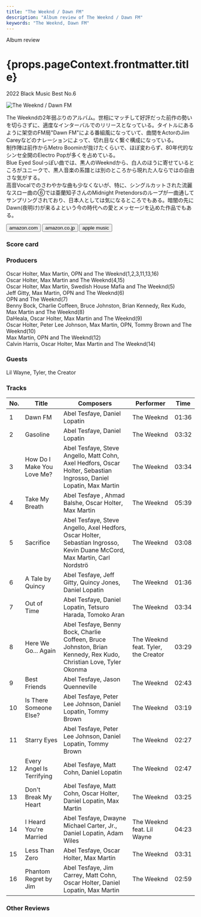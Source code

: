 ```yaml
---
title: "The Weeknd / Dawn FM"
description: "Album review of The Weeknd / Dawn FM"
keywords: "The Weeknd, Dawn FM"
---
```






<p className="largeP">Album review</p>
<h1 className="h1--no--margin">{props.pageContext.frontmatter.title}</h1>
<p className="largeP">
  <Link to="/best50/2022/">2022 Black Music Best No.6</Link>
</p>

<Row  className="image-card-group">
	<Column colMd={3} colLg={4} noGutterMdLeft="">
       <ImageCard>

![The Weeknd / Dawn FM](../../images/cd/weeknd7L.jpg)

</ImageCard>
	</Column>
	<Column colMd={4} colLg={8} noGutterMdLeft="">
		<p>
			The Weekndの2年弱ぶりのアルバム。世相にマッチして好評だった前作の勢いを切らさずに、適度なインターバルでのリリースとなっている。タイトルにあるように架空のFM局"Dawn FM"による番組風になっていて、曲間をActorのJim Careyなどのナレーションによって、切れ目なく繋ぐ構成になっている。
			<br/>制作陣は前作からMetro Boominが抜けたくらいで、ほぼ変わらず、80年代的なシンセ全開のElectro Popが多くを占めている。
			<br/>Blue Eyed Soulっぽい曲では、黒人のWeekndから、白人のほうに寄せているところがユニークで、黒人音楽の系譜とは別のところから現れた人ならではの自由さな気がする。
			<br/>高音Vocalでのさわやかな曲も少なくないが、特に、シングルカットされた流麗なスロー曲の⑥では亜蘭知子さんのMidnight Pretendorsのループが一曲通してサンプリングされており、日本人としては気になるところでもある。暗闇の先にDawn(夜明け)が来るよという今の時代への愛とメッセージを込めた作品でもある。
		</p>
		<div>
		  <Button className="button-right-mergin"  href="https://amzn.to/3F30u1l" renderIcon={ArrowUpRight} size='sm' kind='primary'>
  	    amazon.com
  	  </Button>
  	  <Button className="button-right-mergin"  href="https://amzn.to/3MJY2jd" renderIcon={ArrowUpRight} size='sm' kind='secondary'>
  	    amazon.co.jp
  	  </Button>
			<Button className="button-right-mergin"  href="https://apple.co/3KpvOst" renderIcon={ArrowUpRight} size='sm' kind='tertiary'>
      	apple music
    	</Button>
			<AdvJS2/>
		</div>
	</Column>
</Row>
<Row >
	<Column colMd={4} colLg={4} noGutterMdLeft="">
		<div>
		  <h3>Score card</h3>
			<SliderJS1 value="5" />
		  <SliderJS2 value="1" />
			<SliderJS3 value="1" />
		  <SliderJS4 value="9" />
		</div>
	</Column>
	<Column colMd={8} colLg={8} noGutterMdLeft="">
		<div>
			<h3>Producers</h3>
			<p>
				Oscar Holter, Max Martin, OPN and The Weeknd(1,2,3,11,13,16)
				<br/>Oscar Holter, Max Martin and The Weeknd(4,15)
				<br/>Oscar Holter, Max Martin, Swedish House Mafia and The Weeknd(5)
				<br/>Jeff Gitty, Max Martin, OPN and The Weeknd(6)
				<br/>OPN and The Weeknd(7)
				<br/>Benny Bock, Charlie Coffeen, Bruce Johnston, Brian Kennedy, Rex Kudo, Max Martin and The Weeknd(8)
				<br/>DaHeala, Oscar Holter, Max Martin and The Weeknd(9)
				<br/>Oscar Holter, Peter Lee Johnson, Max Martin, OPN, Tommy Brown and The Weeknd(10)
				<br/>Max Martin, OPN and The Weeknd(12)
				<br/>Calvin Harris, Oscar Holter, Max Martin and The Weeknd(14)
			</p>
			<h3>Guests</h3>
			<p>
				Lil Wayne, Tyler, the Creator
			</p>
		</div>
	</Column>
</Row>

<h3>Tracks</h3>

| No. | Title                      | Composers                                                                                                                  | Performer                           | Time  |
| --- | -------------------------- | -------------------------------------------------------------------------------------------------------------------------- | ----------------------------------- | ----- |
| 1   | Dawn FM                    | Abel Tesfaye, Daniel Lopatin                                                                                               | The Weeknd                          | 01:36 |
| 2   | Gasoline                   | Abel Tesfaye, Daniel Lopatin                                                                                               | The Weeknd                          | 03:32 |
| 3   | How Do I Make You Love Me? | Abel Tesfaye, Steve Angello, Matt Cohn, Axel Hedfors, Oscar Holter, Sebastian Ingrosso, Daniel Lopatin, Max Martin         | The Weeknd                          | 03:34 |
| 4   | Take My Breath             | Abel Tesfaye , Ahmad Balshe, Oscar Holter, Max Martin                                                                      | The Weeknd                          | 05:39 |
| 5   | Sacrifice                  | Abel Tesfaye, Steve Angello, Axel Hedfors, Oscar Holter, Sebastian Ingrosso, Kevin Duane McCord, Max Martin, Carl Nordströ | The Weeknd                          | 03:08 |
| 6   | A Tale by Quincy           | Abel Tesfaye, Jeff Gitty, Quincy Jones, Daniel Lopatin                                                                     | The Weeknd                          | 01:36 |
| 7   | Out of Time                | Abel Tesfaye, Daniel Lopatin, Tetsuro Harada, Tomoko Aran                                                                  | The Weeknd                          | 03:34 |
| 8   | Here We Go... Again        | Abel Tesfaye, Benny Bock, Charlie Coffeen, Bruce Johnston, Brian Kennedy, Rex Kudo, Christian Love, Tyler Okonma           | The Weeknd feat. Tyler, the Creator | 03:29 |
| 9   | Best Friends               | Abel Tesfaye, Jason Quenneville                                                                                            | The Weeknd                          | 02:43 |
| 10  | Is There Someone Else?     | Abel Tesfaye, Peter Lee Johnson, Daniel Lopatin, Tommy Brown                                                               | The Weeknd                          | 03:19 |
| 11  | Starry Eyes                | Abel Tesfaye, Peter Lee Johnson, Daniel Lopatin, Tommy Brown                                                               | The Weeknd                          | 02:27 |
| 12  | Every Angel Is Terrifying  | Abel Tesfaye, Matt Cohn, Daniel Lopatin                                                                                    | The Weeknd                          | 02:47 |
| 13  | Don't Break My Heart       | Abel Tesfaye, Matt Cohn, Oscar Holter, Daniel Lopatin, Max Martin                                                          | The Weeknd                          | 03:25 |
| 14  | I Heard You're Married     | Abel Tesfaye, Dwayne Michael Carter, Jr., Daniel Lopatin, Adam Wiles                                                       | The Weeknd feat. Lil Wayne          | 04:23 |
| 15  | Less Than Zero             | Abel Tesfaye, Oscar Holter, Max Martin                                                                                     | The Weeknd                          | 03:31 |
| 16  | Phantom Regret by Jim      | Abel Tesfaye, Jim Carrey, Matt Cohn, Oscar Holter, Daniel Lopatin, Max Martin                                              | The Weeknd                          | 02:59 |

<h3>Other Reviews</h3>

<Row>
  <Column colMd={3} colLg={3} noGutterMdLeft>
    <Review1 />
  </Column>
  <Column colMd={3} colLg={3} noGutterMdLeft>
    <Review2 />
  </Column>
  <Column colMd={3} colLg={3} noGutterMdLeft>
    <Review3 />
  </Column>
</Row>

<AdvJS3 />

